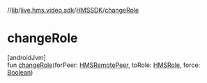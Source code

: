 //[lib](/api-reference/android/v2/home/content)/[live.hms.video.sdk](../index)/[HMSSDK](index)/[changeRole](change-role)

# changeRole

[androidJvm]\
fun [changeRole](change-role)(forPeer: [HMSRemotePeer](../../live.hms.video.sdk.models/-h-m-s-remote-peer/index), toRole: [HMSRole](../../live.hms.video.sdk.models.role/-h-m-s-role/index), force: [Boolean](https://kotlinlang.org/api/latest/jvm/stdlib/kotlin/-boolean/index.html))
